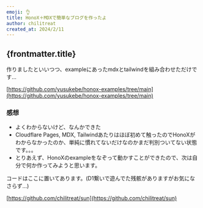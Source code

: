 ```yaml
---
emoji: 👌
title: HonoX＋MDXで簡単なブログを作ったよ
author: chilitreat
created_at: 2024/2/11
---
```


## {frontmatter.title}

作りましたといいつつ、exampleにあったmdxとtailwindを組み合わせただけです...

[https://github.com/yusukebe/honox-examples/tree/main](https://github.com/yusukebe/honox-examples/tree/main)

### 感想

- よくわからないけど、なんかできた
- Cloudflare Pages, MDX, Tailwindあたりはほぼ初めて触ったのでHonoXがわからなかったのか、単純に慣れてないだけなのかまだ判別ついてない状態です。。。
- とりあえず、HonoXのexampleをなぞって動かすことができたので、次は自分で何か作ってみようと思います。

コードはここに置いてあります。(D1繋いで遊んでた残骸がありますがお気になさらず...)

[https://github.com/chilitreat/sun](https://github.com/chilitreat/sun)
